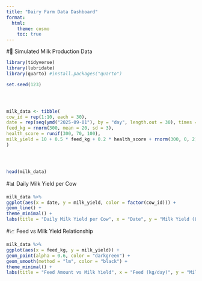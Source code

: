 ```yaml
---
title: "Dairy Farm Data Dashboard"
format:
  html:
    theme: cosmo
    toc: true
---
```


#🐄 Simulated Milk Production Data

```r
library(tidyverse)
library(lubridate)
library(quarto) #install.packages("quarto")

set.seed(123)




milk_data <- tibble(
cow_id = rep(1:10, each = 30),
date = rep(seq(ymd("2025-09-01"), by = "day", length.out = 30), times = 10),
feed_kg = rnorm(300, mean = 20, sd = 3),
health_score = runif(300, 70, 100),
milk_yield = 10 + 0.5 * feed_kg + 0.2 * health_score + rnorm(300, 0, 2)
)




head(milk_data)
```

#📊 Daily Milk Yield per Cow

```r
milk_data %>%
ggplot(aes(x = date, y = milk_yield, color = factor(cow_id))) +
geom_line() +
theme_minimal() +
labs(title = "Daily Milk Yield per Cow", x = "Date", y = "Milk Yield (L)", color = "Cow ID")
```

#📈 Feed vs Milk Yield Relationship

```r
milk_data %>%
ggplot(aes(x = feed_kg, y = milk_yield)) +
geom_point(alpha = 0.6, color = "darkgreen") +
geom_smooth(method = "lm", color = "black") +
theme_minimal() +
labs(title = "Feed Amount vs Milk Yield", x = "Feed (kg/day)", y = "Milk Yield (L)")
```
